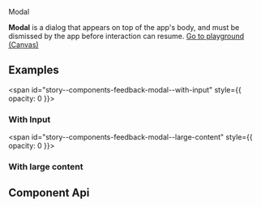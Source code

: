 
<bal-doc-banner id="story--components-feedback-modal--basic">Modal</bal-doc-banner>

<bal-doc-lead>
  <b>Modal</b> is a dialog that appears on top of the app's body, and must be dismissed by the app before interaction
  can resume.
</bal-doc-lead>

<Canvas withSource="open" className="has-visible-overflow">
  <Story id="components-feedback-modal--basic" />
</Canvas>


<bal-doc-app>
  <bal-button-group class="mb-large" position="center">
    <a class="button is-primary" href="?path=/story/components-feedback-modal--basic">
      Go to playground (Canvas)
    </a>
    <bal-doc-code-sandbox
      template={exampleHtml}
      component={exampleTs}
      name-2="modal"
      template-2={modalHtml}
      component-2={modalTs}
    ></bal-doc-code-sandbox>
  </bal-button-group>
</bal-doc-app>

## Examples

<span id="story--components-feedback-modal--with-input" style={{ opacity: 0 }}></span>

### With Input

<Canvas className="has-visible-overflow">
  <Story id="components-feedback-modal--with-input" />
</Canvas>

<span id="story--components-feedback-modal--large-content" style={{ opacity: 0 }}></span>

### With large content

<Canvas className="has-visible-overflow">
  <Story id="components-feedback-modal--large-content" />
</Canvas>

## Component Api

<Description markdown={readme} />
<Description markdown={modalHeader} />
<Description markdown={modalBody} />


<div class="framework-angular">
  <Description markdown={angularIntegration} />
</div>

<div class="framework-vue">
  <Description markdown={vueIntegration} />
</div>


<Description markdown={theming} />


<Description markdown={testing} />

<bal-doc-github link="/components/notice/bal-modal/stories/bal-modal.docs.mdx"></bal-doc-github>
